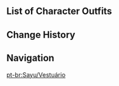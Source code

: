 {{CharacterTabs}}

==List of Character Outfits==
{{Outfits by Category Table|Sayu Outfits|nocharacter=1}}

==Change History==
{{Change History|2.0}}

==Navigation==
{{Character Navbox|link type=outfits}}
[[pt-br:Sayu/Vestuário]]